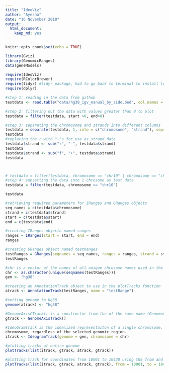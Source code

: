```yaml
---
title: "IdeoViz"
author: "Ayesha"
date: "16 November 2018"
output: 
  html_document:
    keep_md: yes
---
```


```r
knitr::opts_chunk$set(echo = TRUE)
```

```r
library(Gviz)
library(GenomicRanges)
data(geneModels)

```

```r
require(IdeoViz)
require(RColorBrewer)
require(tidyr) #tidyr package, had to go back to terminal to install lol
require(dplyr)
```




```r
#step 1: reading in the data from github
testdata <- read.table("data/hg38_igv_manual_by_side.bed", col.names = c("Chromosome_and_strand", "start", "end"), stringsAsFactors = FALSE) 

#step 2: filtering out the data with values greater than 0 to plot
testdata = filter(testdata, start >0, end>0) 

#step 3: separating the chromosome and strands into different columns
testdata = separate(testdata, 1, into = c("chromosome", "strand"), sep="_", remove = TRUE) #using tidyverse's function 
testdata
#replacing the r with "-"s for use as strand data
testdata$strand <- sub("r", "-", testdata$strand) 
testdata
testdata$strand <- sub("f", "+", testdata$strand)
testdata 



# testdata = filter(testdata, chromosome == "chr10" | chromosome == "chrX" | chromosome == "chrY")
#step 4: subsetting the data into 1 chrosome as test data 
testdata = filter(testdata, chromosome == "chr10")

testdata

#retrieving required parameters for IRanges and GRanges objects
seq_names = c(testdata$chromosome)
strand = c(testdata$strand)
start = c(testdata$start)
end = c(testdata$end)

#creating IRanges objectn named ranges
ranges = IRanges(start = start, end = end)
ranges

#creating GRanges object named testRanges
testRanges = GRanges(seqnames = seq_names, ranges = ranges, strand = strand)
testRanges

#chr is a vector of the names of all unique chrosome names used in the test GRanges object
chr <- as.character(unique(seqnames(testRanges)))
gen <- "hg38"

#creating an AnnotationTrack object to use in the plotTracks function
atrack <- AnnotationTrack(testRanges, name = "testRange")

#setting genome to hg38
genome(atrack) <- "hg38"

#GenomeAxisCTrack() is a constructor from the of the same name (GenomeAxisTrack) that indicates the genomic coordinates 
gtrack <- GenomeAxisTrack()

#IdeoGramTrack is the idealized representaiton of a single chromosome. When plotted, these track objects will always show the whole
chromosome, regardless of the selected genomic region.
itrack <- IdeogramTrack(genome = gen, chromosome = chr)

#plotting tracks of entire genome
plotTracks(list(itrack, gtrack, atrack, gtrack))

#plotting track for coordinates from 10001 to 10428 using the from and to parameters
plotTracks(list(itrack, gtrack, atrack, gtrack), from = 10001, to = 10428)

```



